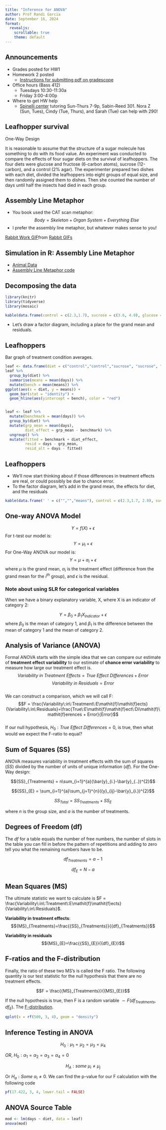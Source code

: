```yaml
---
title: "Inference for ANOVA"
author: Prof Randi Garcia
date: September 16, 2024
format: 
  revealjs:
    scrollable: true
    theme: default
---
```


## Announcements

-   Grades posted for HW1
-   Homework 2 posted
    -   [Instructions for submitting pdf on gradescope](https://www.youtube.com/watch?v=nksyA0s-Geo)
-   Office hours (Bass 412)
    -   Tuesdays 10:30-11:30a 
    -   Friday 3:00-4:00p
-   Where to get HW help
    -   [Spinelli center](https://www.smith.edu/qlc/tutoring.html) tutoring Sun-Thurs 7-9p, Sabin-Reed 301. Nora Z (Sun, Tues), Cindy (Tue, Thurs), and Sarah (Tue) can help with 290!

## Leafhopper survival

One-Way Design

It is reasonable to assume that the structure of a sugar molecule has something to do with its food value. An experiment was conducted to compare the effects of four sugar diets on the survival of leafhoppers. The four diets were glucose and fructose (6-carbon atoms), sucrose (12-carbon), and a control (2% agar). The experimenter prepared two dishes with each diet, divided the leafhoppers into eight groups of equal size, and then randomly assigned them to dishes. Then she counted the number of days until half the insects had died in each group.

## Assembly Line Metaphor

-   You book used the CAT scan metaphor: $$Body = Skeleton + Organ\:System + Everything\:Else$$
-   I prefer the assembly line metaphor, but whatever makes sense to you!

::: {.tenor-gif-embed data-postid="15055701" data-share-method="host" data-aspect-ratio="1.77778" data-width="50%"}
<a href="https://tenor.com/view/rabbit-work-mooncake-factory-working-rabbit-cute-gif-15055701">Rabbit Work GIF</a>from <a href="https://tenor.com/search/rabbit-gifs">Rabbit GIFs</a>
:::

```{=html}
<script type="text/javascript" async src="https://tenor.com/embed.js"></script>
```

## Simulation in R: Assembly Line Metaphor

-   [Animal Data](https://randilgarcia.github.io/sds290fall24/code/01_animal_data.qmd)
-   [Assembly Line Metaphor code](https://randilgarcia.github.io/sds290fall24/code/02_informal_anova.qmd)

## Decomposing the data

```r
library(knitr)
library(tidyverse)
library(mosaic)

kable(data.frame(control = c(2.3,1.7), sucrose = c(3.6, 4.0), glucose = c(2.9,2.7), fructose = c(2.1,2.3)))
```

-   Let's draw a factor diagram, including a place for the grand mean and residuals.

## Leafhoppers

Bar graph of treatment condition averages.

```r
leaf <- data.frame(diet = c("control","control","sucrose", "sucrose", "glucose", "glucose", "fructose","fructose"), days = c(2.3,1.7,3.6,4.0,2.9,2.7,2.1,2.3))
leaf %>%
  group_by(diet) %>%
  summarise(means = mean(days)) %>%
  mutate(bench = mean(means)) %>%
ggplot(aes(x = diet, y = means)) +
  geom_bar(stat = "identity") +
  geom_hline(aes(yintercept = bench), color = "red") 


leaf <- leaf %>%
  mutate(benchmark = mean(days)) %>%
  group_by(diet) %>%
  mutate(grp_mean = mean(days),
         diet_effect = grp_mean - benchmark) %>%
  ungroup() %>%
  mutate(fitted = benchmark + diet_effect,
         resid = days - grp_mean,
         resid_alt = days - fitted)
```

## Leafhoppers

-   We'll now start thinking about if those differences in treatment effects are real, or could possibly be due to chance error.
-   To the factor diagram, let's add in the grand mean, the effects for diet, and the residuals

```r
kable(data.frame(' ' = c("","","means"), control = c(2.3,1.7, 2.0), sucrose = c(3.6, 4.0, 3.8), glucose = c(2.9,2.7,2.8), fructose = c(2.1,2.3,2.2)))
```

## One-way ANOVA Model

$$Y = f(X) + \epsilon$$ For t-test our model is: $$Y = \mu_i + \epsilon$$ For One-Way ANOVA our model is: $$Y = \mu + \alpha_i + \epsilon$$ where $\mu$ is the grand mean, $\alpha_i$ is the treatment effect (difference from the grand mean for the $i^{th}$ group), and $\epsilon$ is the residual.

### Note about using SLR for categorical variables

When we have a binary explanatory variable, X, where X is an indicator of category 2:

$$Y = \beta_0+\beta_1X_{indicator}+\epsilon$$ where $\beta_0$ is the mean of category 1, and $\beta_1$ is the difference between the mean of category 1 and the mean of category 2.

## Analysis of Variance (ANOVA)

Formal ANOVA starts with the simple idea that we can compare our estimate of **treatment effect variability** to our estimate of **chance error variability** to measure how large our treatment effect is.  \
$$Variability\:in\:Treatment\:E\mathit{f}\mathit{f}ects = True\:E\mathit{f}\mathit{f}ect\:Di\mathit{f}\mathit{f}erences + Error$$ $$Variability\:in\:Residuals = Error$$  \
We can construct a comparison, which we will call F:  \
$$F = \frac{Variability\:in\:Treatment\:E\mathit{f}\mathit{f}ects}{Variability\:in\:Residuals}=\frac{True\:E\mathit{f}\mathit{f}ect\:Di\mathit{f}\mathit{f}erences + Error}{Error}$$  \
If our null hypothesis, ${H}_{0}: True\:E\mathit{f}\mathit{f}ect\:Di\mathit{f}\mathit{f}erences=0$, is true, then what would we expect the F-ratio to equal?

## Sum of Squares (SS)

ANOVA measures variability in treatment effects with the sum of squares ($SS$) divided by the number of units of unique information ($df$). For the One-Way design:

$${SS}_{Treatments} = n\sum_{i=1}^{a}(\bar{y}_{i.}-\bar{y}_{..})^{2}$$

$${SS}_{E} = \sum_{i=1}^{a}\sum_{j=1}^{n}({y}_{ij}-\bar{y}_{i.})^{2}$$

$${SS}_{Total} = {SS}_{Treatments} + {SS}_{E}$$

where $n$ is the group size, and $a$ is the number of treatments.

## Degrees of Freedom (df)

The $df$ for a table equals the number of free numbers, the number of slots in the table you can fill in before the pattern of repetitions and adding to zero tell you what the remaining numbers have to be.

$${df}_{Treatments}=a-1$$

$${df}_{E}=N-a$$

## Mean Squares (MS)

The ultimate statistic we want to calculate is $F = \frac{Variability\:in\:Treatment\:E\mathit{f}\mathit{f}ects}{Variability\:in\:Residuals}$.

**Variability in treatment effects**: $${MS}_{Treatments}=\frac{{SS}_{Treatments}}{{df}_{Treatments}}$$

**Variability in residuals** $${MS}_{E}=\frac{{SS}_{E}}{{df}_{E}}$$

## F-ratios and the F-distribution

Finally, the ratio of these two MS's is called the F ratio. The following quantity is our test statistic for the null hypothesis that there are no treatment effects.

$$F = \frac{{MS}_{Treatments}}{{MS}_{E}}$$

If the null hypothesis is true, then F is a random variable $\sim F({df}_{Treatments}, {df}_{E})$. The [F-distribution](https://en.wikipedia.org/wiki/F-distribution).

```r
qplot(x = rf(500, 3, 4), geom = "density")
```

## Inference Testing in ANOVA

$${H}_{0}:\mu_1=\mu_2=\mu_3=\mu_4$$

*OR*, ${H}_{0}:\alpha_1=\alpha_2=\alpha_3=\alpha_4=0$

$${H}_{A}:some\:\mu_i\neq\mu_j$$

Or $H_a: Some\:\alpha_i\neq 0$. We can find the p-value for our F calculation with the following code

```r

pf(17.422, 3, 4, lower.tail = FALSE)
```

## ANOVA Source Table

```r
mod <- lm(days ~ diet, data = leaf)
anova(mod)
```

<!-- DO FULL ANOVA TABLE ON BOARD FOR LEAFHOPPERS -->

<!-- ## ANOVA Conditions -->

<!-- But only under certain conditions can we rely on this inference. -->

<!-- ### Simulation in R: Assembly Line Metaphor -->

<!-- ![](https://thumbs.gfycat.com/MelodicCalculatingBluejay.webp) -->

<!-- -   Recall the [Assembly Line Metaphor code](https://randilgarcia.github.io/sds290fall21/lectures/02_informal_anova.Rmd) -->

<!-- ## ANOVA Conditions -->

<!-- ![](04_exp_decisions-figure/CA-SINZ2.png) -->

<!-- -   C. Constant effects -->

<!-- -   A. Additive effects -->

<!-- -   S. Same standard deviations -->

<!-- -   I. Independent residuals -->

<!-- -   N. Normally distributed residuals -->

<!-- -   Z. Zero mean residuals -->

<!-- ## C. Constant effects -->

<!-- We assume every observation in a similar condition is affected exactly the same. (Gets the same "true score"). -->

<!-- ```{r, eval=FALSE} -->

<!-- animals_sim <- animals %>% -->

<!--   mutate(benchmark = mean(calm)) %>% -->

<!--   group_by(animal) %>% -->

<!--   mutate(animal_mean = mean(calm), -->

<!--          aminal_effect = animal_mean - benchmark) -->

<!-- ``` -->

<!-- ## A. Additive effects -->

<!-- We add the effects as we go down the assembly line. -->

<!-- The interaction effect captures the possibility that conditions have non-additive effects, but it is also added to everything else. -->

<!-- ```{r, eval=FALSE} -->

<!-- calm_sim = benchmark -->

<!--          + aminal_effect -->

<!--          + cue_effect -->

<!--          + interaction_effect -->

<!--          + student_effect -->

<!-- ``` -->

<!-- ## S. Same standard deviations -->

<!-- The peice of code for adding error is not dependent on which condition the observations is in. -->

<!-- ```{r, eval=FALSE} -->

<!--  + rnorm(82, 0, 0.79) -->

<!-- ``` -->

<!-- ## I. Independent residuals -->

<!-- Takes 82 independent draws from a normal distribution. -->

<!-- ```{r, eval=FALSE} -->

<!--  + rnorm(82, 0, 0.79) -->

<!-- ``` -->

<!-- ## N. Normally distributed residuals -->

<!-- It's `rnorm()`, and not `rbinom()` or `rpois()`... -->

<!-- ```{r, eval=FALSE} -->

<!--  + rnorm(82, 0, 0.79) -->

<!-- ``` -->

<!-- ## Z. Zero mean residuals -->

<!-- The second argument is the mean. -->

<!-- ```{r, eval=FALSE} -->

<!--  + rnorm(82, 0, 0.79) -->

<!-- ``` -->

<!-- ## ANOVA in R -->

<!-- -   Analyzing the leafhopper data in R. [code here](https://randilgarcia.github.io/sds290fall21/lectures/05_formal_anova.Rmd) -->
